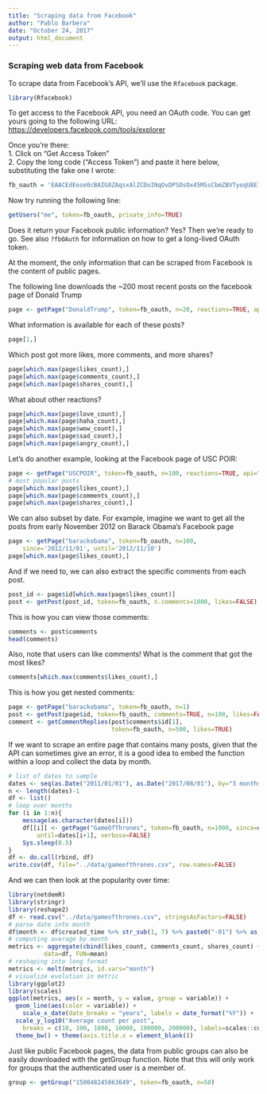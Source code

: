 ```yaml
---
title: "Scraping data from Facebook"
author: "Pablo Barbera"
date: "October 24, 2017"
output: html_document
---
```


### Scraping web data from Facebook

To scrape data from Facebook's API, we'll use the `Rfacebook` package.

```r
library(Rfacebook)
```

To get access to the Facebook API, you need an OAuth code. You can get yours going to the following URL: [https://developers.facebook.com/tools/explorer](https://developers.facebook.com/tools/explorer)

Once you're there:  
1. Click on "Get Access Token"  
2. Copy the long code ("Access Token") and paste it here below, substituting the fake one I wrote:

```r
fb_oauth = 'EAACEdEose0cBAIG0ZAqsxAlZCDoINqOvDPSOsOx45MSsCbmZBVTyoqU8E1mkILz4eFzo4mLHLP4O8z14Kq50S75Ook8J3sL1pGPNtWplwKigTGuJZA5FOjYrbp4sm9PdqwY4MADBnUcbuZAbAJ1S7abAgI5Ist3ztlBEDAMxsERnS3oiXUKE6LgRT8L4tdjMZD'
```

Now try running the following line:
```r
getUsers("me", token=fb_oauth, private_info=TRUE)
```

Does it return your Facebook public information? Yes? Then we're ready to go. See also `?fbOAuth` for information on how to get a long-lived OAuth token.

At the moment, the only information that can be scraped from Facebook is the content of public pages. 

The following line downloads the ~200 most recent posts on the facebook page of Donald Trump
```r
page <- getPage("DonaldTrump", token=fb_oauth, n=20, reactions=TRUE, api="v2.9") 
```

What information is available for each of these posts?
```r
page[1,]
```

Which post got more likes, more comments, and more shares?
```r
page[which.max(page$likes_count),]
page[which.max(page$comments_count),]
page[which.max(page$shares_count),]
```

What about other reactions?
```r
page[which.max(page$love_count),]
page[which.max(page$haha_count),]
page[which.max(page$wow_count),]
page[which.max(page$sad_count),]
page[which.max(page$angry_count),]
```


Let's do another example, looking at the Facebook page of USC POIR:

```r
page <- getPage("USCPOIR", token=fb_oauth, n=100, reactions=TRUE, api="v2.9") 
# most popular posts
page[which.max(page$likes_count),]
page[which.max(page$comments_count),]
page[which.max(page$shares_count),]

```

We can also subset by date. For example, imagine we want to get all the posts from early November 2012 on Barack Obama's Facebook page

```r
page <- getPage("barackobama", token=fb_oauth, n=100,
	since='2012/11/01', until='2012/11/10')
page[which.max(page$likes_count),]

```

And if we need to, we can also extract the specific comments from each post.

```r
post_id <- page$id[which.max(page$likes_count)]
post <- getPost(post_id, token=fb_oauth, n.comments=1000, likes=FALSE)
```

This is how you can view those comments:
```r
comments <- post$comments
head(comments)
```

Also, note that users can like comments! What is the comment that got the most likes?
```r
comments[which.max(comments$likes_count),]
```

This is how you get nested comments:

```r
page <- getPage("barackobama", token=fb_oauth, n=1)
post <- getPost(page$id, token=fb_oauth, comments=TRUE, n=100, likes=FALSE)
comment <- getCommentReplies(post$comments$id[1],
                             token=fb_oauth, n=500, likes=TRUE)
```

If we want to scrape an entire page that contains many posts, given that the API can sometimes give an error, it is a good idea to embed the function within a loop and collect the data by month.

```r
# list of dates to sample
dates <- seq(as.Date("2011/01/01"), as.Date("2017/08/01"), by="3 months")
n <- length(dates)-1
df <- list()
# loop over months
for (i in 1:n){
    message(as.character(dates[i]))
    df[[i]] <- getPage("GameOfThrones", token=fb_oauth, n=1000, since=dates[i],
    	until=dates[i+1], verbose=FALSE)
    Sys.sleep(0.5)
}
df <- do.call(rbind, df)
write.csv(df, file="../data/gameofthrones.csv", row.names=FALSE)
```

And we can then look at the popularity over time:

```r
library(netdemR)
library(stringr)
library(reshape2)
df <- read.csv("../data/gameofthrones.csv", stringsAsFactors=FALSE)
# parse date into month
df$month <- df$created_time %>% str_sub(1, 7) %>% paste0("-01") %>% as.Date()
# computing average by month
metrics <- aggregate(cbind(likes_count, comments_count, shares_count) ~ month,
          data=df, FUN=mean)
# reshaping into long format
metrics <- melt(metrics, id.vars="month")
# visualize evolution in metric
library(ggplot2)
library(scales)
ggplot(metrics, aes(x = month, y = value, group = variable)) + 
  geom_line(aes(color = variable)) + 
    scale_x_date(date_breaks = "years", labels = date_format("%Y")) + 
  scale_y_log10("Average count per post", 
    breaks = c(10, 100, 1000, 10000, 100000, 200000), labels=scales::comma) + 
  theme_bw() + theme(axis.title.x = element_blank())

```

Just like public Facebook pages, the data from public groups can also be easily downloaded with the getGroup function. Note that this will only work for groups that the authenticated user is a member of.

```r
group <- getGroup("150048245063649", token=fb_oauth, n=50)

```





